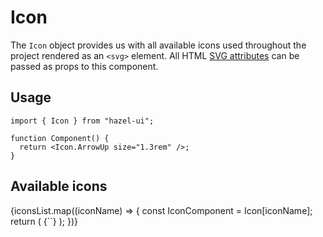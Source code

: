 
<Meta title="Foundation/Icon" component={Icon} />

# Icon

The `Icon` object provides us with all available icons used
throughout the project rendered as an `<svg>` element. All HTML
[SVG attributes][1] can be passed as props to this component.

## Usage

```tsx
import { Icon } from "hazel-ui";

function Component() {
  return <Icon.ArrowUp size="1.3rem" />;
}
```

## Available icons

<div>
  {iconsList.map((iconName) => {
    const IconComponent = Icon[iconName];
    return (
      <Card textAlign="center" width="10rem" key="iconName">
        <IconComponent size="1.3rem" />
        <Typography marginBottom="0px" color={Color.royalBlue}>
          {`<Icon.${iconName} />`}
        </Typography>
      </Card>
    );
  })}
</div>

[1]: https://developer.mozilla.org/en-US/docs/Web/SVG/Attribute
